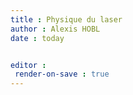 ```yaml
---
title : Physique du laser
author : Alexis HOBL
date : today


editor : 
 render-on-save : true
---
```


